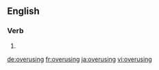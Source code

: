 ==English==

===Verb===
{{head|en}}

# {{present participle of|overuse|lang=en}}

[[de:overusing]]
[[fr:overusing]]
[[ja:overusing]]
[[vi:overusing]]